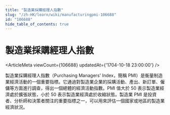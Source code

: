 ```yaml
---
title: "製造業採購經理人指數"
slug: "/zh-HK/learn/wiki/manufacturingpmi-106688"
id: "106688"
hide_table_of_contents: true
---
```



# 製造業採購經理人指數

<ArticleMeta viewCount={106688} updatedAt={'1704-10-18 23:00:00'} />

製造業採購經理人指數（Purchasing Managers' Index，簡稱 PMI）是衡量制造業經濟活動的一個重要指標。它通過對製造業企業的採購活動、產出、新訂單、僱傭等方面進行調查，得出一個總體的經濟活動指數。PMI 值大於 50 表示製造業經濟處於擴張狀態，小於 50 表示製造業經濟處於收縮狀態。製造業 PMI 是投資者、分析師和決策者關注的重要指標之一，可以用來評估一個國家或地區的製造業經濟狀況。

